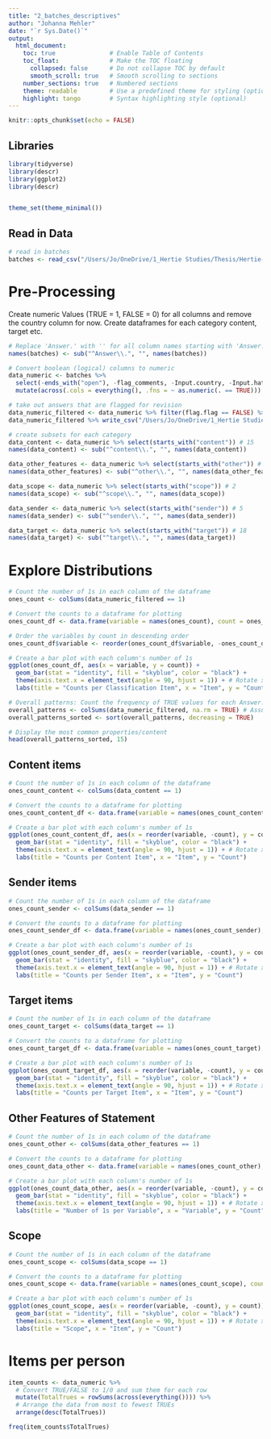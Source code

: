 ```yaml
---
title: "2_batches_descriptives"
author: "Johanna Mehler"
date: "`r Sys.Date()`"
output: 
  html_document:
    toc: true               # Enable Table of Contents
    toc_float:              # Make the TOC floating
      collapsed: false      # Do not collapse TOC by default
      smooth_scroll: true   # Smooth scrolling to sections
    number_sections: true   # Numbered sections
    theme: readable         # Use a predefined theme for styling (optional)
    highlight: tango        # Syntax highlighting style (optional)
---
```


```r
knitr::opts_chunk$set(echo = FALSE)
```

## Libraries

```r
library(tidyverse)
library(descr) 
library(ggplot2)
library(descr)


theme_set(theme_minimal())
```

## Read in Data

```r
# read in batches
batches <- read_csv("/Users/Jo/OneDrive/1_Hertie Studies/Thesis/Hertie-Thesis-Mehler/data/batches_2.csv")
```

# Pre-Processing

Create numeric Values (TRUE = 1, FALSE = 0) for all columns and remove the country column for now. Create dataframes for each category content, target etc.

```r
# Replace 'Answer.' with '' for all column names starting with 'Answer.'
names(batches) <- sub("^Answer\\.", "", names(batches))

# Convert boolean (logical) columns to numeric
data_numeric <- batches %>% 
  select(-ends_with("open"), -flag_comments, -Input.country, -Input.hate_definition, -Input.ResponseId) %>% 
  mutate(across(.cols = everything(), .fns = ~ as.numeric(. == TRUE)))

# take out answers that are flagged for revision
data_numeric_filtered <- data_numeric %>% filter(flag.flag == FALSE) %>% select(-flag.flag)
data_numeric_filtered %>% write_csv("/Users/Jo/OneDrive/1_Hertie Studies/Thesis/Hertie-Thesis-Mehler/data/data_numeric_filtered_2.csv")

# create subsets for each category
data_content <- data_numeric %>% select(starts_with("content")) # 15
names(data_content) <- sub("^content\\.", "", names(data_content))

data_other_features <- data_numeric %>% select(starts_with("other")) # 7
names(data_other_features) <- sub("^other\\.", "", names(data_other_features))

data_scope <- data_numeric %>% select(starts_with("scope")) # 2
names(data_scope) <- sub("^scope\\.", "", names(data_scope))

data_sender <- data_numeric %>% select(starts_with("sender")) # 5
names(data_sender) <- sub("^sender\\.", "", names(data_sender))

data_target <- data_numeric %>% select(starts_with("target")) # 18
names(data_target) <- sub("^target\\.", "", names(data_target))
```

# Explore Distributions

```r
# Count the number of 1s in each column of the dataframe
ones_count <- colSums(data_numeric_filtered == 1)

# Convert the counts to a dataframe for plotting
ones_count_df <- data.frame(variable = names(ones_count), count = ones_count) 

# Order the variables by count in descending order
ones_count_df$variable <- reorder(ones_count_df$variable, -ones_count_df$count)

# Create a bar plot with each column's number of 1s
ggplot(ones_count_df, aes(x = variable, y = count)) +
  geom_bar(stat = "identity", fill = "skyblue", color = "black") +
  theme(axis.text.x = element_text(angle = 90, hjust = 1)) + # Rotate x-axis labels for better readability
  labs(title = "Counts per Classification Item", x = "Item", y = "Count")

```
```r
# Overall patterns: Count the frequency of TRUE values for each Answer.* column
overall_patterns <- colSums(data_numeric_filtered, na.rm = TRUE) # Assuming the first column is `Input.country`
overall_patterns_sorted <- sort(overall_patterns, decreasing = TRUE)

# Display the most common properties/content
head(overall_patterns_sorted, 15)
```

## Content items

```r
# Count the number of 1s in each column of the dataframe
ones_count_content <- colSums(data_content == 1)

# Convert the counts to a dataframe for plotting
ones_count_content_df <- data.frame(variable = names(ones_count_content), count = ones_count_content) 

# Create a bar plot with each column's number of 1s
ggplot(ones_count_content_df, aes(x = reorder(variable, -count), y = count)) +
  geom_bar(stat = "identity", fill = "skyblue", color = "black") +
  theme(axis.text.x = element_text(angle = 90, hjust = 1)) + # Rotate x-axis labels for better readability
  labs(title = "Counts per Content Item", x = "Item", y = "Count")

```

## Sender items

```r
# Count the number of 1s in each column of the dataframe
ones_count_sender <- colSums(data_sender == 1)

# Convert the counts to a dataframe for plotting
ones_count_sender_df <- data.frame(variable = names(ones_count_sender), count = ones_count_sender) 

# Create a bar plot with each column's number of 1s
ggplot(ones_count_sender_df, aes(x = reorder(variable, -count), y = count)) +
  geom_bar(stat = "identity", fill = "skyblue", color = "black") +
  theme(axis.text.x = element_text(angle = 90, hjust = 1)) + # Rotate x-axis labels for better readability
  labs(title = "Counts per Sender Item", x = "Item", y = "Count")

```

## Target items

```r
# Count the number of 1s in each column of the dataframe
ones_count_target <- colSums(data_target == 1)

# Convert the counts to a dataframe for plotting
ones_count_target_df <- data.frame(variable = names(ones_count_target), count = ones_count_target) 

# Create a bar plot with each column's number of 1s
ggplot(ones_count_target_df, aes(x = reorder(variable, -count), y = count)) +
  geom_bar(stat = "identity", fill = "skyblue", color = "black") +
  theme(axis.text.x = element_text(angle = 90, hjust = 1)) + # Rotate x-axis labels for better readability
  labs(title = "Counts per Target Item", x = "Item", y = "Count")

```

## Other Features of Statement

```r
# Count the number of 1s in each column of the dataframe
ones_count_other <- colSums(data_other_features == 1)

# Convert the counts to a dataframe for plotting
ones_count_data_other <- data.frame(variable = names(ones_count_other), count = ones_count_other) 

# Create a bar plot with each column's number of 1s
ggplot(ones_count_data_other, aes(x = reorder(variable, -count), y = count)) +
  geom_bar(stat = "identity", fill = "skyblue", color = "black") +
  theme(axis.text.x = element_text(angle = 90, hjust = 1)) + # Rotate x-axis labels for better readability
  labs(title = "Number of 1s per Variable", x = "Variable", y = "Count")

```

## Scope

```r
# Count the number of 1s in each column of the dataframe
ones_count_scope <- colSums(data_scope == 1)

# Convert the counts to a dataframe for plotting
ones_count_scope <- data.frame(variable = names(ones_count_scope), count = ones_count_scope) 

# Create a bar plot with each column's number of 1s
ggplot(ones_count_scope, aes(x = reorder(variable, -count), y = count)) +
  geom_bar(stat = "identity", fill = "skyblue", color = "black") +
  theme(axis.text.x = element_text(angle = 90, hjust = 1)) + # Rotate x-axis labels for better readability
  labs(title = "Scope", x = "Item", y = "Count")

```

# Items per person

```r
item_counts <- data_numeric %>% 
  # Convert TRUE/FALSE to 1/0 and sum them for each row
  mutate(TotalTrues = rowSums(across(everything()))) %>%
  # Arrange the data from most to fewest TRUEs
  arrange(desc(TotalTrues)) 

freq(item_counts$TotalTrues)
```


